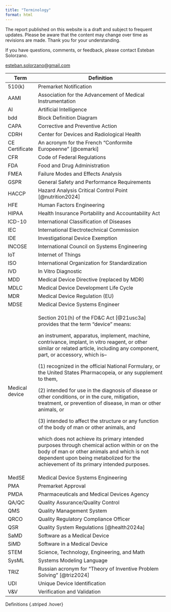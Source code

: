 ```yaml
---
title: "Terminology"
format: html
---
```


::: callout-caution
The report published on this website is a draft and subject to frequent updates. Please be aware that the content may change over time as revisions are made. Thank you for your understanding.
:::

::: callout-tip
If you have questions, comments, or feedback, please contact Esteban Solorzano.

[esteban.solorzano\@gmail.com](esteban.solorzano@gmail.com)
:::

::: {#tbl-definitions}
+----------------+------------------------------------------------------------------------------------------------------------------------------------------------------------------------------------------------------------------------------------+
| Term           | Definition                                                                                                                                                                                                                         |
+================+====================================================================================================================================================================================================================================+
| 510(k)         | Premarket Notification                                                                                                                                                                                                             |
+----------------+------------------------------------------------------------------------------------------------------------------------------------------------------------------------------------------------------------------------------------+
| AAMI           | Association for the Advancement of Medical Instrumentation                                                                                                                                                                         |
+----------------+------------------------------------------------------------------------------------------------------------------------------------------------------------------------------------------------------------------------------------+
| AI             | Artificial Intelligence                                                                                                                                                                                                            |
+----------------+------------------------------------------------------------------------------------------------------------------------------------------------------------------------------------------------------------------------------------+
| bdd            | Block Definition Diagram                                                                                                                                                                                                           |
+----------------+------------------------------------------------------------------------------------------------------------------------------------------------------------------------------------------------------------------------------------+
| CAPA           | Corrective and Preventive Action                                                                                                                                                                                                   |
+----------------+------------------------------------------------------------------------------------------------------------------------------------------------------------------------------------------------------------------------------------+
| CDRH           | Center for Devices and Radiological Health                                                                                                                                                                                         |
+----------------+------------------------------------------------------------------------------------------------------------------------------------------------------------------------------------------------------------------------------------+
| CE Certificate | An acronym for the French “Conformite Europeenne” [@cemarki]                                                                                                                                                                       |
+----------------+------------------------------------------------------------------------------------------------------------------------------------------------------------------------------------------------------------------------------------+
| CFR            | Code of Federal Regulations                                                                                                                                                                                                        |
+----------------+------------------------------------------------------------------------------------------------------------------------------------------------------------------------------------------------------------------------------------+
| FDA            | Food and Drug Administration                                                                                                                                                                                                       |
+----------------+------------------------------------------------------------------------------------------------------------------------------------------------------------------------------------------------------------------------------------+
| FMEA           | Failure Modes and Effects Analysis                                                                                                                                                                                                 |
+----------------+------------------------------------------------------------------------------------------------------------------------------------------------------------------------------------------------------------------------------------+
| GSPR           | General Safety and Performance Requirements                                                                                                                                                                                        |
+----------------+------------------------------------------------------------------------------------------------------------------------------------------------------------------------------------------------------------------------------------+
| HACCP          | Hazard Analysis Critical Control Point [@nutrition2024]                                                                                                                                                                            |
+----------------+------------------------------------------------------------------------------------------------------------------------------------------------------------------------------------------------------------------------------------+
| HFE            | Human Factors Engineering                                                                                                                                                                                                          |
+----------------+------------------------------------------------------------------------------------------------------------------------------------------------------------------------------------------------------------------------------------+
| HIPAA          | Health Insurance Portability and Accountability Act                                                                                                                                                                                |
+----------------+------------------------------------------------------------------------------------------------------------------------------------------------------------------------------------------------------------------------------------+
| ICD-10         | International Classification of Diseases                                                                                                                                                                                           |
+----------------+------------------------------------------------------------------------------------------------------------------------------------------------------------------------------------------------------------------------------------+
| IEC            | International Electrotechnical Commission                                                                                                                                                                                          |
+----------------+------------------------------------------------------------------------------------------------------------------------------------------------------------------------------------------------------------------------------------+
| IDE            | Investigational Device Exemption                                                                                                                                                                                                   |
+----------------+------------------------------------------------------------------------------------------------------------------------------------------------------------------------------------------------------------------------------------+
| INCOSE         | International Council on Systems Engineering                                                                                                                                                                                       |
+----------------+------------------------------------------------------------------------------------------------------------------------------------------------------------------------------------------------------------------------------------+
| IoT            | Internet of Things                                                                                                                                                                                                                 |
+----------------+------------------------------------------------------------------------------------------------------------------------------------------------------------------------------------------------------------------------------------+
| ISO            | International Organization for Standardization                                                                                                                                                                                     |
+----------------+------------------------------------------------------------------------------------------------------------------------------------------------------------------------------------------------------------------------------------+
| IVD            | In Vitro Diagnostic                                                                                                                                                                                                                |
+----------------+------------------------------------------------------------------------------------------------------------------------------------------------------------------------------------------------------------------------------------+
| MDD            | Medical Device Directive (replaced by MDR)                                                                                                                                                                                         |
+----------------+------------------------------------------------------------------------------------------------------------------------------------------------------------------------------------------------------------------------------------+
| MDLC           | Medical Device Development Life Cycle                                                                                                                                                                                              |
+----------------+------------------------------------------------------------------------------------------------------------------------------------------------------------------------------------------------------------------------------------+
| MDR            | Medical Device Regulation (EU)                                                                                                                                                                                                     |
+----------------+------------------------------------------------------------------------------------------------------------------------------------------------------------------------------------------------------------------------------------+
| MDSE           | Medical Device Systems Engineer                                                                                                                                                                                                    |
+----------------+------------------------------------------------------------------------------------------------------------------------------------------------------------------------------------------------------------------------------------+
| Medical device | Section 201(h) of the FD&C Act [@21usc3a] provides that the term "device" means:                                                                                                                                                   |
|                |                                                                                                                                                                                                                                    |
|                | an instrument, apparatus, implement, machine, contrivance, implant, in vitro reagent, or other similar or related article, including any component, part, or accessory, which is--                                                 |
|                |                                                                                                                                                                                                                                    |
|                | \(1\) recognized in the official National Formulary, or the United States Pharmacopeia, or any supplement to them,                                                                                                                 |
|                |                                                                                                                                                                                                                                    |
|                | \(2\) intended for use in the diagnosis of disease or other conditions, or in the cure, mitigation, treatment, or prevention of disease, in man or other animals, or                                                               |
|                |                                                                                                                                                                                                                                    |
|                | \(3\) intended to affect the structure or any function of the body of man or other animals, and                                                                                                                                    |
|                |                                                                                                                                                                                                                                    |
|                | which does not achieve its primary intended purposes through chemical action within or on the body of man or other animals and which is not dependent upon being metabolized for the achievement of its primary intended purposes. |
+----------------+------------------------------------------------------------------------------------------------------------------------------------------------------------------------------------------------------------------------------------+
| MedSE          | Medical Device Systems Engineering                                                                                                                                                                                                 |
+----------------+------------------------------------------------------------------------------------------------------------------------------------------------------------------------------------------------------------------------------------+
| PMA            | Premarket Approval                                                                                                                                                                                                                 |
+----------------+------------------------------------------------------------------------------------------------------------------------------------------------------------------------------------------------------------------------------------+
| PMDA           | Pharmaceuticals and Medical Devices Agency                                                                                                                                                                                         |
+----------------+------------------------------------------------------------------------------------------------------------------------------------------------------------------------------------------------------------------------------------+
| QA/QC          | Quality Assurance/Quality Control                                                                                                                                                                                                  |
+----------------+------------------------------------------------------------------------------------------------------------------------------------------------------------------------------------------------------------------------------------+
| QMS            | Quality Management System                                                                                                                                                                                                          |
+----------------+------------------------------------------------------------------------------------------------------------------------------------------------------------------------------------------------------------------------------------+
| QRCO           | Quality Regulatory Compliance Officer                                                                                                                                                                                              |
+----------------+------------------------------------------------------------------------------------------------------------------------------------------------------------------------------------------------------------------------------------+
| QSR            | Quality System Regulations [@health2024a]                                                                                                                                                                                          |
+----------------+------------------------------------------------------------------------------------------------------------------------------------------------------------------------------------------------------------------------------------+
| SaMD           | Software as a Medical Device                                                                                                                                                                                                       |
+----------------+------------------------------------------------------------------------------------------------------------------------------------------------------------------------------------------------------------------------------------+
| SiMD           | Software in a Medical Device                                                                                                                                                                                                       |
+----------------+------------------------------------------------------------------------------------------------------------------------------------------------------------------------------------------------------------------------------------+
| STEM           | Science, Technology, Engineering, and Math                                                                                                                                                                                         |
+----------------+------------------------------------------------------------------------------------------------------------------------------------------------------------------------------------------------------------------------------------+
| SysML          | Systems Modeling Language                                                                                                                                                                                                          |
+----------------+------------------------------------------------------------------------------------------------------------------------------------------------------------------------------------------------------------------------------------+
| TRIZ           | Russian acronym for "Theory of Inventive Problem Solving" [@triz2024]                                                                                                                                                              |
+----------------+------------------------------------------------------------------------------------------------------------------------------------------------------------------------------------------------------------------------------------+
| UDI            | Unique Device Identification                                                                                                                                                                                                       |
+----------------+------------------------------------------------------------------------------------------------------------------------------------------------------------------------------------------------------------------------------------+
| V&V            | Verification and Validation                                                                                                                                                                                                        |
+----------------+------------------------------------------------------------------------------------------------------------------------------------------------------------------------------------------------------------------------------------+

Definitions {.striped .hover}
:::